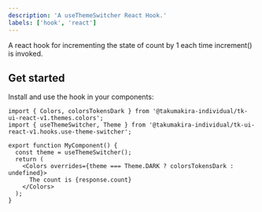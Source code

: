 ```yaml
---
description: 'A useThemeSwitcher React Hook.'
labels: ['hook', 'react']
---
```


A react hook for incrementing the state of count by 1 each time increment() is invoked.

## Get started

Install and use the hook in your components:

```tsx
import { Colors, colorsTokensDark } from '@takumakira-individual/tk-ui-react-v1.themes.colors';
import { useThemeSwitcher, Theme } from '@takumakira-individual/tk-ui-react-v1.hooks.use-theme-switcher';

export function MyComponent() {
  const theme = useThemeSwitcher();
  return (
    <Colors overrides={theme === Theme.DARK ? colorsTokensDark : undefined}>
      The count is {response.count}
    </Colors>
  );
}
```
